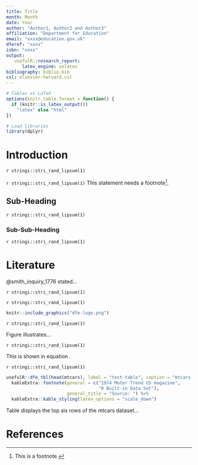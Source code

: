 ```yaml
---
title: Title
month: Month
date: Year
author: "Author1, Author2 and Author3"
affiliation: "Department for Education"
email: "xxxx@education.gov.uk"
dferef: "xxxx"
isbn: "xxxx"
output: 
   usefulR::research_report:
      latex_engine: xelatex
bibliography: biblio.bib
csl: elsevier-harvard.csl
---
```


```r

# Tables as LaTeX  
options(knitr.table.format = function() {
  if (knitr::is_latex_output())
    "latex" else "html"
})

# Load libraries
library(dplyr)

```

# Introduction

`r stringi::stri_rand_lipsum(1)`

`r stringi::stri_rand_lipsum(1)` This statement needs a footnote[^about].

[^about]: This is a footnote.


## Sub-Heading

`r stringi::stri_rand_lipsum(1)`

### Sub-Sub-Heading

`r stringi::stri_rand_lipsum(1)`

# Literature

@smith_inquiry_1776 stated...

`r stringi::stri_rand_lipsum(1)`

`r stringi::stri_rand_lipsum(1)`

```r

knitr::include_graphics("dfe-logo.png")

```

`r stringi::stri_rand_lipsum(1)`

Figure \ref{fig:test-fig} illustrates...

`r stringi::stri_rand_lipsum(1)`

This is shown in equation \ref{eq:firsteq}.

   \begin{equation}
     P(E_{i,g,a} = 1 | E_{i,g,a-1} = 1) = \Phi(\alpha_{0,g,a} + \alpha_{1,g,a}r_{i,g,a-1})
     \label{eq:firsteq}
   \end{equation}
   
`r stringi::stri_rand_lipsum(1)`

```r

usefulR::dfe_tbl(head(mtcars), label = "test-table", caption = "mtcars data") %>%
  kableExtra::footnote(general = c("1974 Motor Trend US magazine",
                                   "R Built-in Data Set"),
                       general_title = "Source: ") %>%
  kableExtra::kable_styling(latex_options = "scale_down")

```

Table \ref{tab:test-table} displays the top six rows of the mtcars dataset...

\clearpage
# References
